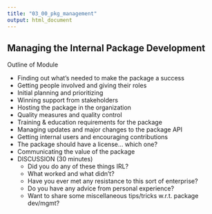 ```yaml
---
title: "03_00_pkg_management"
output: html_document
---
```


## Managing the Internal Package Development

Outline of Module

- Finding out what's needed to make the package a success
- Getting people involved and giving their roles
- Initial planning and prioritizing
- Winning support from stakeholders
- Hosting the package in the organization
- Quality measures and quality control
- Training & education requirements for the package
- Managing updates and major changes to the package API
- Getting internal users and encouraging contributions
- The package should have a license... which one?
- Communicating the value of the package
- DISCUSSION (30 minutes)
    - Did you do any of these things IRL?
    - What worked and what didn't?
    - Have you ever met any resistance to this sort of enterprise?
    - Do you have any advice from personal experience?
    - Want to share some miscellaneous tips/tricks w.r.t. package dev/mgmt?
